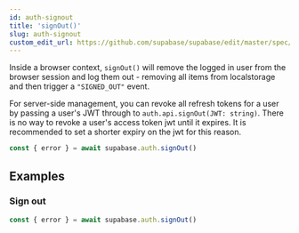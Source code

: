 ```yaml
---
id: auth-signout
title: 'signOut()'
slug: auth-signout
custom_edit_url: https://github.com/supabase/supabase/edit/master/spec/supabase_js_v1_legacy.yml
---
```



Inside a browser context, `signOut()` will remove the logged in user from the browser session
and log them out - removing all items from localstorage and then trigger a `"SIGNED_OUT"` event.

For server-side management, you can revoke all refresh tokens for a user by passing a user's JWT through to `auth.api.signOut(JWT: string)`.
There is no way to revoke a user's access token jwt until it expires. It is recommended to set a shorter expiry on the jwt for this reason.

```js
const { error } = await supabase.auth.signOut()
```

## Examples

### Sign out

```js
const { error } = await supabase.auth.signOut()
```
